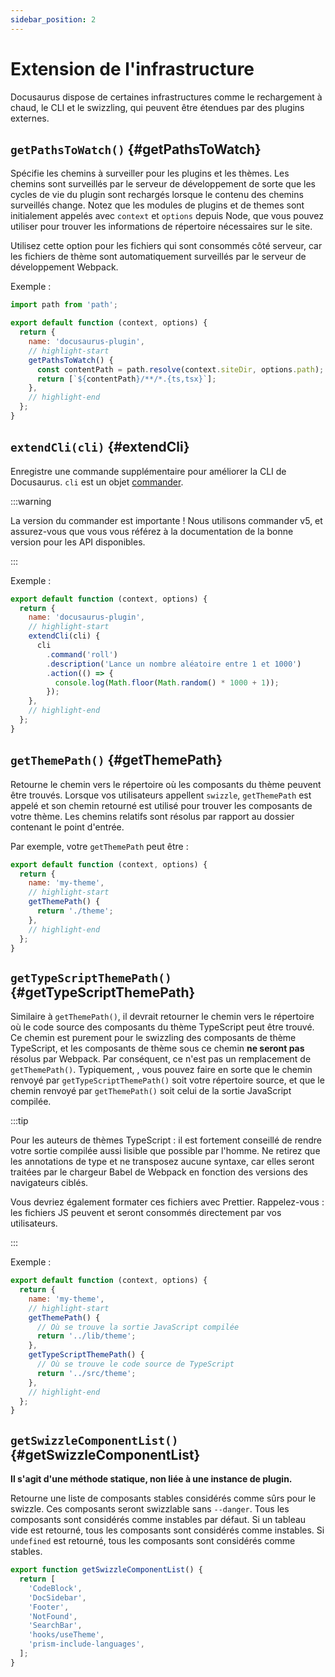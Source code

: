 ```yaml
---
sidebar_position: 2
---
```


# Extension de l'infrastructure

Docusaurus dispose de certaines infrastructures comme le rechargement à chaud, le CLI et le swizzling, qui peuvent être étendues par des plugins externes.

## `getPathsToWatch()` {#getPathsToWatch}

Spécifie les chemins à surveiller pour les plugins et les thèmes. Les chemins sont surveillés par le serveur de développement de sorte que les cycles de vie du plugin sont rechargés lorsque le contenu des chemins surveillés change. Notez que les modules de plugins et de themes sont initialement appelés avec `context` et `options` depuis Node, que vous pouvez utiliser pour trouver les informations de répertoire nécessaires sur le site.

Utilisez cette option pour les fichiers qui sont consommés côté serveur, car les fichiers de thème sont automatiquement surveillés par le serveur de développement Webpack.

Exemple :

```js title="docusaurus-plugin/src/index.js"
import path from 'path';

export default function (context, options) {
  return {
    name: 'docusaurus-plugin',
    // highlight-start
    getPathsToWatch() {
      const contentPath = path.resolve(context.siteDir, options.path);
      return [`${contentPath}/**/*.{ts,tsx}`];
    },
    // highlight-end
  };
}
```

## `extendCli(cli)` {#extendCli}

Enregistre une commande supplémentaire pour améliorer la CLI de Docusaurus. `cli` est un objet [commander](https://www.npmjs.com/package/commander/v/5.1.0).

:::warning

La version du commander est importante ! Nous utilisons commander v5, et assurez-vous que vous vous référez à la documentation de la bonne version pour les API disponibles.

:::

Exemple :

```js title="docusaurus-plugin/src/index.js"
export default function (context, options) {
  return {
    name: 'docusaurus-plugin',
    // highlight-start
    extendCli(cli) {
      cli
        .command('roll')
        .description('Lance un nombre aléatoire entre 1 et 1000')
        .action(() => {
          console.log(Math.floor(Math.random() * 1000 + 1));
        });
    },
    // highlight-end
  };
}
```

## `getThemePath()` {#getThemePath}

Retourne le chemin vers le répertoire où les composants du thème peuvent être trouvés. Lorsque vos utilisateurs appellent `swizzle`, `getThemePath` est appelé et son chemin retourné est utilisé pour trouver les composants de votre thème. Les chemins relatifs sont résolus par rapport au dossier contenant le point d'entrée.

Par exemple, votre `getThemePath` peut être :

```js title="my-theme/src/index.js"
export default function (context, options) {
  return {
    name: 'my-theme',
    // highlight-start
    getThemePath() {
      return './theme';
    },
    // highlight-end
  };
}
```

## `getTypeScriptThemePath()` {#getTypeScriptThemePath}

Similaire à `getThemePath()`, il devrait retourner le chemin vers le répertoire où le code source des composants du thème TypeScript peut être trouvé. Ce chemin est purement pour le swizzling des composants de thème TypeScript, et les composants de thème sous ce chemin **ne seront pas** résolus par Webpack. Par conséquent, ce n'est pas un remplacement de `getThemePath()`. Typiquement, , vous pouvez faire en sorte que le chemin renvoyé par `getTypeScriptThemePath()` soit votre répertoire source, et que le chemin renvoyé par `getThemePath()` soit celui de la sortie JavaScript compilée.

:::tip

Pour les auteurs de thèmes TypeScript : il est fortement conseillé de rendre votre sortie compilée aussi lisible que possible par l'homme. Ne retirez que les annotations de type et ne transposez aucune syntaxe, car elles seront traitées par le chargeur Babel de Webpack en fonction des versions des navigateurs ciblés.

Vous devriez également formater ces fichiers avec Prettier. Rappelez-vous : les fichiers JS peuvent et seront consommés directement par vos utilisateurs.

:::

Exemple :

```js title="my-theme/src/index.js"
export default function (context, options) {
  return {
    name: 'my-theme',
    // highlight-start
    getThemePath() {
      // Où se trouve la sortie JavaScript compilée
      return '../lib/theme';
    },
    getTypeScriptThemePath() {
      // Où se trouve le code source de TypeScript
      return '../src/theme';
    },
    // highlight-end
  };
}
```

## `getSwizzleComponentList()` {#getSwizzleComponentList}

**Il s'agit d'une méthode statique, non liée à une instance de plugin.**

Retourne une liste de composants stables considérés comme sûrs pour le swizzle. Ces composants seront swizzlable sans `--danger`. Tous les composants sont considérés comme instables par défaut. Si un tableau vide est retourné, tous les composants sont considérés comme instables. Si `undefined` est retourné, tous les composants sont considérés comme stables.

```js title="my-theme/src/index.js"
export function getSwizzleComponentList() {
  return [
    'CodeBlock',
    'DocSidebar',
    'Footer',
    'NotFound',
    'SearchBar',
    'hooks/useTheme',
    'prism-include-languages',
  ];
}
```
